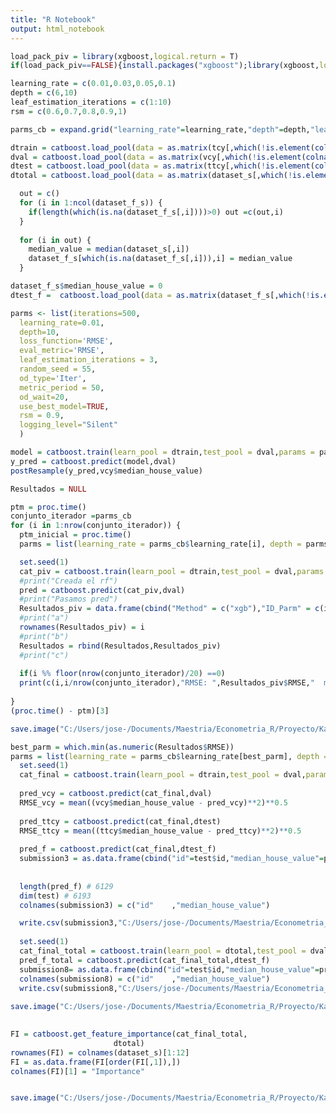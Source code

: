 ```yaml
---
title: "R Notebook"
output: html_notebook
---
```


```r
load_pack_piv = library(xgboost,logical.return = T)
if(load_pack_piv==FALSE){install.packages("xgboost");library(xgboost,logical.return = T)}

learning_rate = c(0.01,0.03,0.05,0.1)
depth = c(6,10)
leaf_estimation_iterations = c(1:10)
rsm = c(0.6,0.7,0.8,0.9,1)

parms_cb = expand.grid("learning_rate"=learning_rate,"depth"=depth,"leaf_estimation_iterations"=leaf_estimation_iterations,"rsm"=rsm)

```


```r

dtrain = catboost.load_pool(data = as.matrix(tcy[,which(!is.element(colnames(tcy),c("median_house_value")))]), label = tcy$median_house_value)
dval = catboost.load_pool(data = as.matrix(vcy[,which(!is.element(colnames(vcy),c("median_house_value")))]), label = vcy$median_house_value)
dtest = catboost.load_pool(data = as.matrix(ttcy[,which(!is.element(colnames(ttcy),c("median_house_value")))]), label = ttcy$median_house_value)
dtotal = catboost.load_pool(data = as.matrix(dataset_s[,which(!is.element(colnames(dataset_s),c("median_house_value")))]), label = dataset_s$median_house_value)

  out = c()
  for (i in 1:ncol(dataset_f_s)) {
    if(length(which(is.na(dataset_f_s[,i])))>0) out =c(out,i)
  }
  
  for (i in out) {
    median_value = median(dataset_s[,i])
    dataset_f_s[which(is.na(dataset_f_s[,i])),i] = median_value
  }

dataset_f_s$median_house_value = 0
dtest_f =  catboost.load_pool(data = as.matrix(dataset_f_s[,which(!is.element(colnames(dataset_f_s),c("median_house_value")))]), label = dataset_f_s$median_house_value)

parms <- list(iterations=500,
  learning_rate=0.01,
  depth=10,
  loss_function='RMSE',
  eval_metric='RMSE',
  leaf_estimation_iterations = 3,
  random_seed = 55,
  od_type='Iter',
  metric_period = 50,
  od_wait=20,
  use_best_model=TRUE,
  rsm = 0.9,
  logging_level="Silent"
  )

model = catboost.train(learn_pool = dtrain,test_pool = dval,params = parms)
y_pred = catboost.predict(model,dval)
postResample(y_pred,vcy$median_house_value)


```


```r

Resultados = NULL 

ptm = proc.time()
conjunto_iterador =parms_cb
for (i in 1:nrow(conjunto_iterador)) {
  ptm_inicial = proc.time()
  parms = list(learning_rate = parms_cb$learning_rate[i], depth = parms_cb$depth[i], leaf_estimation_iterations = parms_cb$leaf_estimation_iterations[i], rsm = parms_cb$rsm[i], logging_level="Silent")

  set.seed(1)
  cat_piv = catboost.train(learn_pool = dtrain,test_pool = dval,params = parms)
  #print("Creada el rf")
  pred = catboost.predict(cat_piv,dval)
  #print("Pasamos pred")
  Resultados_piv = data.frame(cbind("Method" = c("xgb"),"ID_Parm" = c(i),"RMSE"=mean((vcy$median_house_value - pred)**2)**0.5,"Tiempo" = (proc.time() - ptm_inicial)[3]),stringsAsFactors=F)
  #print("a")
  rownames(Resultados_piv) = i
  #print("b")
  Resultados = rbind(Resultados,Resultados_piv)
  #print("c")
  
  if(i %% floor(nrow(conjunto_iterador)/20) ==0)
  print(c(i,i/nrow(conjunto_iterador),"RMSE: ",Resultados_piv$RMSE,"  min RMSE: ",min(as.numeric(Resultados$RMSE)),"  Tiempo: ",Resultados_piv$Tiempo, "  Aproximado restante: ",(nrow(conjunto_iterador)-i)*mean(as.numeric(Resultados$Tiempo))  ))
  
}
(proc.time() - ptm)[3]

save.image("C:/Users/jose-/Documents/Maestria/Econometria_R/Proyecto/Kaggle_EconometicsR/Envs/cat_1.RData")

```

```r
best_parm = which.min(as.numeric(Resultados$RMSE))
parms = list(learning_rate = parms_cb$learning_rate[best_parm], depth = parms_cb$depth[best_parm], leaf_estimation_iterations = parms_cb$leaf_estimation_iterations[best_parm], rsm = parms_cb$rsm[best_parm], logging_level="Silent")
  set.seed(1)
  cat_final = catboost.train(learn_pool = dtrain,test_pool = dval,params = parms)
  
  pred_vcy = catboost.predict(cat_final,dval)
  RMSE_vcy = mean((vcy$median_house_value - pred_vcy)**2)**0.5
  
  pred_ttcy = catboost.predict(cat_final,dtest)
  RMSE_ttcy = mean((ttcy$median_house_value - pred_ttcy)**2)**0.5
  
  pred_f = catboost.predict(cat_final,dtest_f)
  submission3 = as.data.frame(cbind("id"=test$id,"median_house_value"=pred_f))
  
  
  length(pred_f) # 6129    
  dim(test) # 6193   
  colnames(submission3) = c("id"	,"median_house_value")

  write.csv(submission3,"C:/Users/jose-/Documents/Maestria/Econometria_R/Proyecto/Kaggle_EconometicsR/submission3_20200627.csv",row.names = F)
  
  set.seed(1)
  cat_final_total = catboost.train(learn_pool = dtotal,test_pool = dval,params = parms)
  pred_f_total = catboost.predict(cat_final_total,dtest_f)
  submission8= as.data.frame(cbind("id"=test$id,"median_house_value"=pred_f_total))
  colnames(submission8) = c("id"	,"median_house_value")
  write.csv(submission8,"C:/Users/jose-/Documents/Maestria/Econometria_R/Proyecto/Kaggle_EconometicsR/submission8_20200627.csv",row.names = F)
  
save.image("C:/Users/jose-/Documents/Maestria/Econometria_R/Proyecto/Kaggle_EconometicsR/Envs/cat_1.RData")
  
```


```r
FI = catboost.get_feature_importance(cat_final_total,
                       dtotal)
rownames(FI) = colnames(dataset_s)[1:12]
FI = as.data.frame(FI[order(FI[,1]),])
colnames(FI)[1] = "Importance"


save.image("C:/Users/jose-/Documents/Maestria/Econometria_R/Proyecto/Kaggle_EconometicsR/Envs/cat_1.RData")
```



